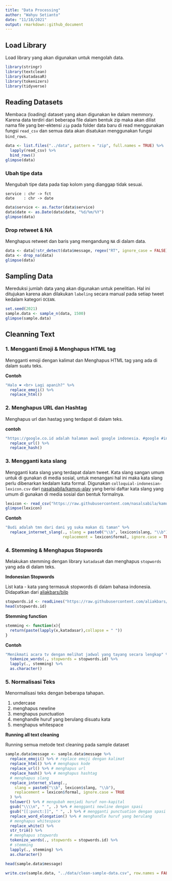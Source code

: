 ```yaml
---
title: "Data Processing"
author: "Wahyu Setianto"
date: "11/18/2021"
output: rmarkdown::github_document
---
```


## Load Library

Load library yang akan digunakan untuk mengolah data.

```r
library(stringr)
library(textclean)
library(katadasaR)
library(tokenizers)
library(tidyverse)
```

## Reading Datasets

Membaca (loading) dataset yang akan digunakan ke dalam memmory. Karena data terdiri dari beberapa file dalam bentuk zip maka akan dilist nama file yang ber-ektensi `zip` pada folder data baru di read menggunakan fungsi `read_csv` dan semua data akan disatukan menggunakan fungsi `bind_rows`.

```r
data <- list.files("../data", pattern = "zip", full.names = TRUE) %>%
  lapply(read_csv) %>%
  bind_rows()
glimpse(data)
```

### Ubah tipe data

Mengubah tipe data pada tiap kolom yang dianggap tidak sesuai.

```
service : chr -> fct
date    : chr -> date 
```

```r
data$service <- as.factor(data$service)
data$date <- as.Date(data$date, "%d/%m/%Y")
glimpse(data)
```

### Drop retweet & NA

Menghapus retweet dan baris yang mengandung `NA` di dalam data.

```r
data <- data[!str_detect(data$message, regex("RT", ignore_case = FALSE)),]
data <- drop_na(data)
glimpse(data)
```

## Sampling Data

Mereduksi jumlah data yang akan digunakan untuk penelitian. Hal ini ditujukan karena akan dilakukan `labeling` secara manual pada setiap tweet kedalam kategori `OCEAN`.

```r
set.seed(2021)
sample.data <- sample_n(data, 1500)
glimpse(sample.data)
```


## Cleanning Text

### 1. Mengganti Emoji & Menghapus HTML tag

Mengganti emoji dengan kalimat dan Menghapus HTML tag yang ada di dalam suatu teks. 

**Contoh**

```r
"Halo ❤️ <br> Lagi apanih?" %>%
  replace_emoji() %>%
  replace_html()
```

### 2. Menghapus URL dan Hashtag

Menghapus url dan hastag yang terdapat di dalam teks.

**contoh**

```r
"https://google.co.id adalah halaman awal google indonesia. #google #info" %>%
  replace_url() %>%
  replace_hash()
```

### 3. Mengganti kata slang

Mengganti kata slang yang terdapat dalam tweet. Kata slang sangan umum untuk di gunakan di media sosial, untuk menangani hal ini maka kata slang perlu dibenarkan kedalam kata formal. Digunakan `colloquial-indonesian-lexicon.csv` dari [nasalsabila/kamus-alay](https://github.com/nasalsabila/kamus-alay) yang berisi daftar kata slang yang umum di gunakan di media sosial dan bentuk formalnya.

```r
lexicon <- read_csv("https://raw.githubusercontent.com/nasalsabila/kamus-alay/master/colloquial-indonesian-lexicon.csv")
glimpse(lexicon)
```

**Contoh**

```r
"Budi adalah tmn dari dani yg suka makan di taman" %>%
  replace_internet_slang(., slang = paste0("\\b", lexicon$slang, "\\b"),
                         replacement = lexicon$formal, ignore.case = TRUE)
```

### 4. Stemming & Menghapus Stopwords

Melakukan stemming dengan library `katadasaR` dan menghapus `stopwords` yang ada di dalam teks.

**Indonesian Stopwords**

List kata - kata yang termasuk stopwords di dalam bahasa indonesia. Didapatkan dari [aliakbars/bilp](https://github.com/aliakbars/bilp)

```r
stopwords.id <- readLines("https://raw.githubusercontent.com/aliakbars/bilp/master/stoplist")
head(stopwords.id)
```

**Stemming function**

```r
stemming <- function(x){
  return(paste(lapply(x,katadasar),collapse = " "))
}
```

**Contoh**

```r
"Menikmati acara tv dengan melihat jadwal yang tayang secara lengkap" %>%
  tokenize_words(., stopwords = stopwords.id) %>%
  lapply(., stemming) %>%
  as.character()
```

### 5. Normalisasi Teks

Menormalisasi teks dengan beberapa tahapan.

1. undercase
2. menghapus newline
3. menghapus punctuation
4. menghandle huruf yang berulang disuatu kata
5. menghapus whitespace

**Running all text cleaning**

Running semua metode text cleaning pada sample dataset

```r
sample.data$message <- sample.data$message %>%
  replace_emoji() %>% # replace emoji dengan kalimat
  replace_html() %>% # menghapus kode
  replace_url() %>% # menghapus url
  replace_hash() %>% # menghapus hashtag
  # menghapus slang
  replace_internet_slang(.,
    slang = paste0("\\b", lexicon$slang, "\\b"),
    replacement = lexicon$formal, ignore.case = TRUE
  ) %>%
  tolower() %>% # mengubah menjadi huruf non-kapital
  gsub("\\\\n", " ", .) %>% # mengganti newline dengan spasi
  gsub("[[:punct:]]", " ", .) %>% # mengganti punctuation dengan spasi
  replace_word_elongation() %>% # menghandle huruf yang berulang
  # menghapus whitespace
  replace_white() %>%
  str_trim() %>%
  # menghapus stopwords
  tokenize_words(., stopwords = stopwords.id) %>%
  # stemming
  lapply(., stemming) %>%
  as.character()

head(sample.data$message)
```

```r
write.csv(sample.data, "../data/clean-sample-data.csv", row.names = FALSE)
```


